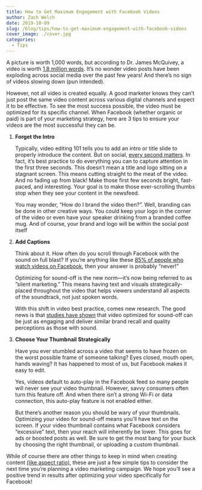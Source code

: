 ```yaml
---
title: How to Get Maximum Engagement with Facebook Videos
author: Zach Welch
date: 2019-10-09
slug: /blog/tips/how-to-get-maximum-engagement-with-facebook-videos
cover_image: ./cover.jpg
categories:
  - Tips
---
```


A picture is worth 1,000 words, but according to Dr. James McQuivey, a video is worth [1.8 million words](https://idearocketanimation.com/4293-video-worth-1-million-words/). It’s no wonder video posts have been exploding across social media over the past few years! And there’s no sign of videos slowing down (pun intended).

However, not all video is created equally. A good marketer knows they can’t just post the same video content across various digital channels and expect it to be effective. To see the most success possible, the video must be optimized for its specific channel. When Facebook (whether organic or paid) is part of your marketing strategy, here are 3 tips to ensure your videos are the most successful they can be.

1. **Forget the Intro**

   Typically, video editing 101 tells you to add an intro or title slide to properly introduce the content. But on social, [every second matters](https://www.facebook.com/business/news/insights/capturing-attention-feed-video-creative). In fact, it’s best practice to do everything you can to capture attention in the first three seconds. This doesn’t mean a title and logo sitting on a stagnant screen. This means cutting straight to the meat of the video. And no fading up from black! Make those first few seconds bright, fast-paced, and interesting. Your goal is to make those ever-scrolling thumbs stop when they see your content in the newsfeed.

   You may wonder, “How do I brand the video then?”. Well, branding can be done in other creative ways. You could keep your logo in the corner of the video or even have your speaker drinking from a branded coffee mug. And of course, your brand and logo will be within the social post itself

2. **Add Captions**

   Think about it. How often do you scroll through Facebook with the sound on full blast? If you’re anything like these [85% of people who watch videos on Facebook](https://digiday.com/media/silent-world-facebook-video/), then your answer is probably “never!”

   Optimizing for sound-off is the new norm—it’s now being referred to as ”silent marketing.” This means having text and visuals strategically-placed throughout the video that helps viewers understand all aspects of the soundtrack, not just spoken words.

   With this shift in video best practice, comes new research. The good news is that [studies have shown](https://unruly.co/blog/article/2019/06/13/sound-off-advertising/) that video optimized for sound-off can be just as engaging and deliver similar brand recall and quality perceptions as those with sound.

3. **Choose Your Thumbnail Strategically**

   Have you ever stumbled across a video that seems to have frozen on the worst possible frame of someone talking? Eyes closed, mouth open, hands waving? It has happened to most of us, but Facebook makes it easy to edit.

   Yes, videos default to auto-play in the Facebook feed so many people will never see your video thumbnail. However, savvy consumers often turn this feature off. And when there isn’t a strong Wi-Fi or data connection, this auto-play feature is not enabled either.

   But there’s another reason you should be wary of your thumbnails. Optimizing your video for sound-off means you’ll have text on the screen. If your video thumbnail contains what Facebook considers “excessive” text, then your reach will inherently be lower. This goes for ads or boosted posts as well. Be sure to get the most bang for your buck by choosing the right thumbnail, or uploading a custom thumbnail.

While of course there are other things to keep in mind when creating content [(like aspect ratio)](http://localhost/brandglue/old-website/blog/tips/3-tips-to-make-your-social-media-strategy-mobile-first), these are just a few simple tips to consider the next time you’re planning a video marketing campaign. We hope you’ll see a positive trend in results after optimizing your video specifically for Facebook!
